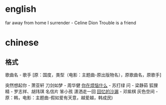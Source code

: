 = english =
far away from home
I surrender - Celine Dion
Trouble is a friend
= chinese =
== 格式 ==
歌曲名 - 歌手 [原：国度，类型（电影：主题曲-原出版物名），原歌曲名，原歌手]

突然想起你 - 萧亚轩
刀剑如梦 - 周华健
[[songe/whatIsYourTrouble|你在烦恼什么]] - 苏打绿
问 - 梁静茹
狐狸精 - 罗志祥、胡玮琪
名信片
笨小孩
潇洒走一回
[[songe/sandglassOfMemory.lrc|回忆的沙漏]] - 邓紫棋
灰色空间 - 原：韩，电影：主题曲-假如爱有天意，越爱越，韩成民)

